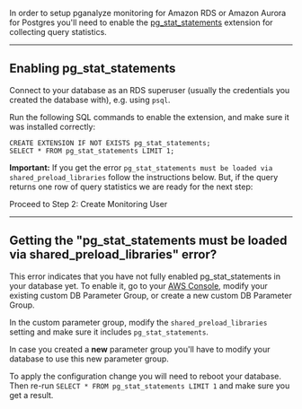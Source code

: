 In order to setup pganalyze monitoring for Amazon RDS or Amazon Aurora for Postgres you'll need to enable the [pg_stat_statements](http://www.postgresql.org/docs/10/static/pgstatstatements.html) extension for collecting query statistics.

---

## Enabling pg_stat_statements

Connect to your database as an RDS superuser (usually the credentials you created the database with), e.g. using `psql`.

Run the following SQL commands to enable the extension, and make sure it was installed correctly:

```
CREATE EXTENSION IF NOT EXISTS pg_stat_statements;
SELECT * FROM pg_stat_statements LIMIT 1;
```

**Important:** If you get the error `pg_stat_statements must be loaded via shared_preload_libraries` follow the instructions below. But, if the query returns one row of query statistics we are ready for the next step:

<Link className="btn btn-success" to="02_create_monitoring_user">
  Proceed to Step 2: Create Monitoring User
</Link>

---

## Getting the "pg_stat_statements must be loaded via shared_preload_libraries" error?

This error indicates that you have not fully enabled pg_stat_statements in your database yet. To enable it, go to your [AWS Console](https://console.aws.amazon.com/rds/), modify your existing custom DB Parameter Group, or create a new custom DB Parameter Group.

In the custom parameter group, modify the `shared_preload_libraries` setting and make sure it includes `pg_stat_statements`.

In case you created a **new** parameter group you'll have to modify your database to use this new parameter group.

To apply the configuration change you will need to reboot your database. Then re-run `SELECT * FROM pg_stat_statements LIMIT 1` and make sure you get a result.
